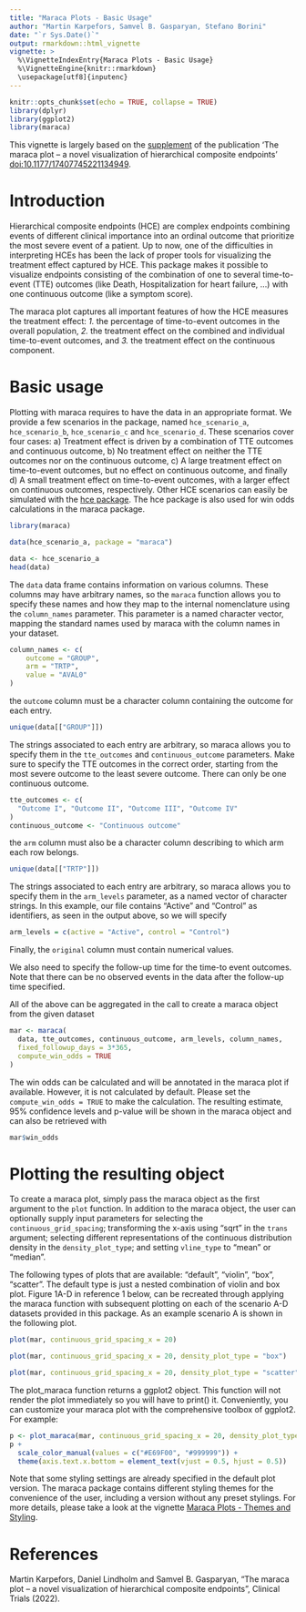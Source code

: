 ```yaml
---
title: "Maraca Plots - Basic Usage"
author: "Martin Karpefors, Samvel B. Gasparyan, Stefano Borini"
date: "`r Sys.Date()`"
output: rmarkdown::html_vignette
vignette: >
  %\VignetteIndexEntry{Maraca Plots - Basic Usage}
  %\VignetteEngine{knitr::rmarkdown}
  \usepackage[utf8]{inputenc}
---
```


```r
knitr::opts_chunk$set(echo = TRUE, collapse = TRUE)
library(dplyr)
library(ggplot2)
library(maraca)
```

This vignette is largely based on the
<a href="https://doi.org/10.25384/SAGE.21558565.v1" 
target="_blank">supplement</a>
of the publication 'The maraca plot -- a novel visualization of hierarchical composite endpoints'
<a href="https://doi.org/10.1177/17407745221134949" target="_blank">doi:10.1177/17407745221134949</a>.

# Introduction


Hierarchical composite endpoints (HCE) are complex endpoints combining events of different clinical importance into an ordinal outcome that prioritize the most severe event of a patient. Up to now, one of the difficulties in interpreting HCEs has been the lack of proper tools for visualizing the treatment effect captured by HCE. This package makes it possible to visualize endpoints consisting of the combination of one to several time-to-event (TTE) outcomes (like Death, Hospitalization for heart failure, …) with one continuous outcome (like a symptom score).

The maraca plot captures all important features of how the HCE measures the treatment effect:\n
*1.* the percentage of time-to-event outcomes in the overall population,
*2.* the treatment effect on the combined and individual time-to-event outcomes, and 
*3.* the treatment effect on the continuous component.

# Basic usage

Plotting with maraca requires to have the data in an appropriate format.
We provide a few scenarios in the package, named `hce_scenario_a`,
`hce_scenario_b`, `hce_scenario_c` and `hce_scenario_d`. These scenarios cover four cases: a) Treatment effect is driven by a combination of TTE outcomes and continuous outcome, b) No treatment effect on neither the TTE outcomes nor on the continuous outcome, c) A large treatment effect on time-to-event outcomes, but no effect on continuous outcome, and finally d) A small treatment effect on time-to-event outcomes, with a larger effect on continuous outcomes, respectively. 
Other HCE scenarios can easily be simulated with the [hce package](https://cran.r-project.org/package=hce). The hce package is also used for win odds calculations in the maraca package.

```r
library(maraca)

data(hce_scenario_a, package = "maraca")

data <- hce_scenario_a
head(data)
```

The `data` data frame contains information on various columns. These columns
may have arbitrary names, so the `maraca` function allows you to specify
these names and how they map to the internal nomenclature using the
`column_names` parameter. This parameter is a named character vector, mapping
the standard names used by maraca with the column names in your dataset.

```r
column_names <- c(
    outcome = "GROUP",
    arm = "TRTP",
    value = "AVAL0"
)
```

the `outcome` column must be a character column containing the outcome
for each entry.

```r
unique(data[["GROUP"]])
```

The strings associated to each entry are arbitrary, so maraca
allows you to specify them in the `tte_outcomes` and `continuous_outcome`
parameters. Make sure to specify the TTE outcomes in the correct order, starting from the most severe outcome to the least severe outcome. There can only be one continuous outcome.

```r
tte_outcomes <- c(
  "Outcome I", "Outcome II", "Outcome III", "Outcome IV"
)
continuous_outcome <- "Continuous outcome"
```

the `arm` column must also be a character column describing to which arm
each row belongs.

```r
unique(data[["TRTP"]])
```

The strings associated to each entry are arbitrary, so maraca
allows you to specify them in the `arm_levels` parameter, as a named
vector of character strings. In this example, our file contains "Active"
and "Control" as identifiers, as seen in the output above, so we will specify

```r
arm_levels = c(active = "Active", control = "Control")
```

Finally, the `original` column must contain numerical values.

We also need to specify the follow-up time for the time-to event outcomes.
Note that there can be no observed events in the data after the follow-up
time specified.

All of the above can be aggregated in the call to create a maraca object from
the given dataset

```r
mar <- maraca(
  data, tte_outcomes, continuous_outcome, arm_levels, column_names, 
  fixed_followup_days = 3*365,
  compute_win_odds = TRUE
)
```

The win odds can be calculated and will be annotated in the maraca plot if available. However, it is not calculated by default. Please set the `compute_win_odds = TRUE` to make the calculation. The resulting estimate, 95% confidence levels and p-value will be shown in the maraca object and can also be retrieved with

```r
mar$win_odds
```


# Plotting the resulting object

To create a maraca plot, simply pass the maraca object as the first argument to the `plot` function. In addition to the maraca object, the user can optionally supply input parameters for selecting the `continuous_grid_spacing`; transforming the x-axis using "sqrt" in the `trans` argument; selecting different representations of the continuous distribution density in the `density_plot_type`; and setting `vline_type` to "mean" or "median".

The following types of plots that are available: "default", "violin", "box", "scatter". The default type is just a nested combination of violin and box plot. Figure 1A-D in reference 1 below, can be recreated through applying the maraca function with subsequent plotting on each of the scenario A-D datasets provided in this package. As an example scenario A is shown in the following plot. 

```r
plot(mar, continuous_grid_spacing_x = 20)
```

\newpage

```r
plot(mar, continuous_grid_spacing_x = 20, density_plot_type = "box")
```

\newpage

```r
plot(mar, continuous_grid_spacing_x = 20, density_plot_type = "scatter", vline_type = "mean")
```

\newpage

The plot_maraca function returns a ggplot2 object. This function will not render the plot immediately so you will have to print() it. 
Conveniently, you can customize your maraca plot with the comprehensive toolbox of ggplot2. For example:

```r
p <- plot_maraca(mar, continuous_grid_spacing_x = 20, density_plot_type = "scatter", vline_type = "mean")
p + 
  scale_color_manual(values = c("#E69F00", "#999999")) + 
  theme(axis.text.x.bottom = element_text(vjust = 0.5, hjust = 0.5))
```

Note that some styling settings are already specified in the default plot version. The maraca package contains different styling
themes for the convenience of the user, including a version without any preset stylings. For more details, please take a look at
the vignette [Maraca Plots - Themes and Styling](themes.html).

# References

Martin Karpefors, Daniel Lindholm and Samvel B. Gasparyan, "The maraca plot -- a novel visualization of hierarchical composite endpoints", Clinical Trials (2022).

